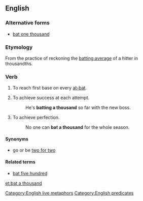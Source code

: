 ==English==

===Alternative forms===
* [[bat one thousand]]

===Etymology===
From the practice of reckoning the [[batting average]] of a hitter in thousandths.

===Verb===
{{en-verb|inf=[[bat]] a [[thousand]]|bats a thousand|batting a thousand|batted a thousand}}

# {{baseball}} To reach first base on every [[at-bat]].
# {{idiomatic}} To achieve success at each attempt.
#: He's '''batting a thousand''' so far with the new boss.
# {{idiomatic}} To achieve perfection.
#: No one can '''bat a thousand''' for the whole season.

====Synonyms====
* go or be [[two for two]]

====Related terms====
* [[bat five hundred]]

[[Category:English live metaphors]]
[[Category:English predicates]]

[[et:bat a thousand]]